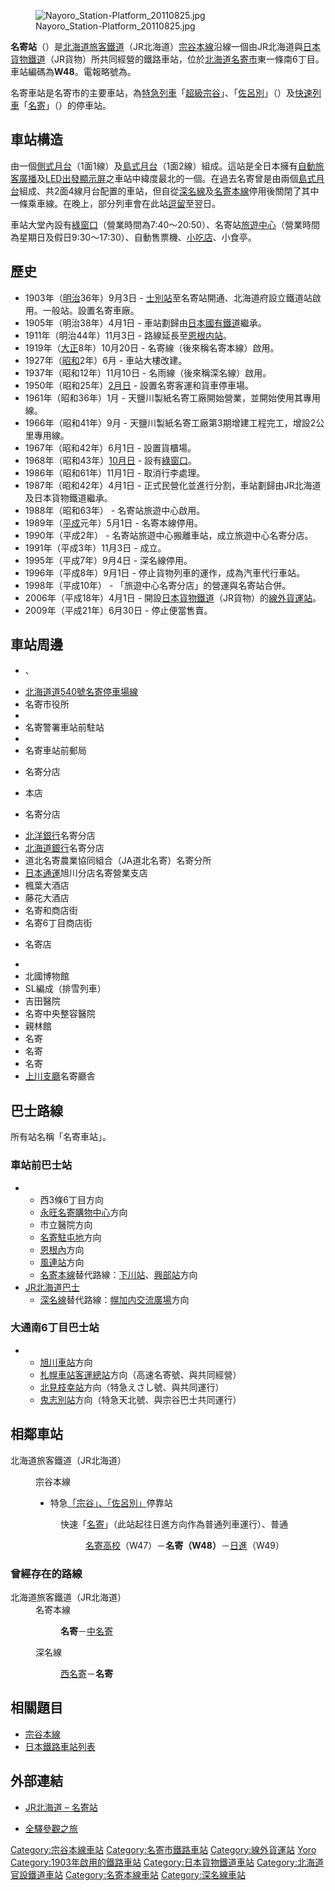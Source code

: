 {{noteTA
|T=zh-tw:名寄車站;zh-hk:名寄站;zh-cn:名寄站;
|1=zh-tw:名寄車站;zh-hk:名寄站;zh-cn:名寄站;
|2=zh-tw:名寄高校站;zh-hk:名寄高校站;zh-cn:名寄高校站;
|3=zh-tw:日進車站;zh-hk:日進站;zh-cn:日进站;
|4=zh-tw:風連車站;zh-hk:風連站;zh-cn:风连站;
}}
{{日本車站資訊
|公司色 =  #2cb431
|文字色 = 
|圖片 = Nayoro_Station_20110825.jpg
|pxl = 250px
|圖片說明 = 名寄站（攝於2011年8月）
|站名 = 名寄站
|日文原名 = 名寄
|平假名 =なよろ
|羅馬拼音 =Nayoro
|前一站 =W47 [[名寄高校站|名寄高校]]
|前一站距離 =2.1
|後一站距離 =4.0
|後一站 = [[日進站_(北海道)|日進]] W49
|電報略號 = ナロ
|車站編號 = {{車站編號c|brown|W48}}
|停站路線數 =
|所屬公司 = [[File:JR_logo_(hokkaido).svg|23px]][[北海道旅客鐵道|北海道旅客鐵道]]（JR北海道）<br />[[File:JR_logo_(freight).svg|23px]][[日本貨物鐵道|日本貨物鐵道]]（JR貨物）*
|所屬路線 = {{Color|#954a35|■}}[[宗谷本線|宗谷本線]]
|距離 =76.2
|起點站 = [[旭川站|旭川]]
|所在地 = [[北海道|北海道]][[名寄市|名寄市]]東一條南6丁目
|車站構造 = [[地面車站|地面車站]]
|月台配置 = 2面3線
|啟用年月日 = 1903年（[[明治|明治]]36年）9月3日
|廢站年月日 = 
|乘客人數 = 441
|統計年度 = 2013年
|備註 = 配置職員站<br/>設有[[綠窗口|綠窗口]]
|全寬備註 = *並沒有貨運列車，反之設有[[線外貨運站|線外貨運站]]。
}}
{{日本車站資訊
|社色 = #ccc
|文字色 = #000
|站名 = 名寄站
|日文原名 = 名寄
|平假名 =なよろ
|羅馬拼音 =Nayoro
|電報略號 = 
|車站編號 = 
|停站路線數 =2
|所屬公司 = [[File:JR_logo_(hokkaido).svg|23px]] [[北海道旅客鐵道|北海道旅客鐵道]]（JR北海道）
|所屬路線1 = [[名寄本線|名寄本線]]（1989年廢線）
|前一站1 = 
|前一站距離1 = 
|後一站距離1 = 5.8
|後一站1 = [[中名寄站|中名寄]]
|距離1 = 0.0
|起站1 = 名寄
|所屬路線2 = [[深名線|深名線]]（1995年廢線）
|前一站2 = [[西名寄站|西名寄]]
|前一站距離2 = 4.0
|後一站距離2 = 
|後一站2 = 
|距離2 =121.8
|起站2 =[[深川站|深川]]
|所在地 =
|車站構造 = [[地面車站|地面車站]]
|月台配置 = 
|啟用年月日 = 
|廢站年月日 = 
|上下車人次 = 
|統計年度 = 
|備註 = 
}}

[[File:Nayoro_Station-Platform_20110825.jpg|thumb]]

'''名寄站'''（{{jpn|j=名寄駅|hg=なよろえき|rm=Nayoro eki|f=y}}）是[[北海道旅客鐵道|北海道旅客鐵道]]（JR北海道）[[宗谷本線|宗谷本線]]沿線一個由JR北海道與[[日本貨物鐵道|日本貨物鐵道]]（JR貨物）所共同經營的鐵路車站，位於[[北海道|北海道]][[名寄市|名寄市]]東一條南6丁目。車站編碼為'''W48'''。電報略號為'''{{lang|ja|ナロ}}'''。

名寄車站是名寄市的主要車站，為[[特急列車|特急列車]]「[[超級宗谷號列車|超級宗谷]]」、「[[佐呂別號列車|佐呂別]]」（{{lang|ja|サロベツ}}）及[[快速列車|快速列車]]「[[名寄號列車|名寄]]」（{{lang|ja|なよろ}}）的停車站。

==車站構造==
由一個[[側式月台|側式月台]]（1面1線）及[[島式月台|島式月台]]（1面2線）組成。這站是全日本擁有[[自動旅客廣播|自動旅客廣播]]及[[LED|LED]][[出發顯示屏|出發顯示屏]]之車站中緯度最北的一個。在過去名寄曾是由兩個[[島式月台|島式月台]]組成、共2面4線月台配置的車站，但自從[[深名線|深名線]]及[[名寄本線|名寄本線]]停用後關閉了其中一條乘車線。在晚上，部分列車會在此站[[夜間停泊|逗留]]至翌日。

車站大堂內設有[[綠窗口|綠窗口]]（營業時間為7:40～20:50）、名寄站[[旅遊中心|旅遊中心]]（營業時間為星期日及假日9:30～17:30）、自動售票機、[[小吃店|小吃店]]、小食亭。

==歷史==
*1903年（[[明治|明治]]36年）9月3日 - [[士別站|士別站]]至名寄站開通、北海道府設立鐵道站啟用。一般站。設置名寄車廠。
*1905年（明治38年）4月1日 - 車站劃歸由[[日本國有鐵道|日本國有鐵道]]繼承。
*1911年（明治44年）11月3日 - 路線延長至[[恩根内站|恩根内站]]。
*1919年（[[大正|大正]]8年）10月20日 - 名寄線（後來稱名寄本線）啟用。
*1927年（[[昭和|昭和]]2年）6月 - 車站大樓改建。
*1937年（昭和12年）11月10日 - 名雨線（後來稱深名線）啟用。
*1950年（昭和25年）[[2月日|2月日]] - 設置名寄客運和貨車停車場。
*1961年（昭和36年）1月 - 天鹽川製紙名寄工廠開始營業，並開始使用其專用線。
*1966年（昭和41年）9月 - 天鹽川製紙名寄工廠第3期增建工程完工，增設2公里專用線。
*1967年（昭和42年）6月1日 - 設置貨櫃場。
*1968年（昭和43年）[[10月日|10月日]] - 設有[[綠窗口|綠窗口]]。
*1986年（昭和61年）11月1日 - 取消行李處理。
*1987年（昭和42年）4月1日 - 正式民營化並進行分割，車站劃歸由JR北海道及日本貨物鐵道繼承。
*1988年（昭和63年） - 名寄站旅遊中心啟用。
*1989年（[[平成|平成]]元年）5月1日 - 名寄本線停用。
*1990年（平成2年） - 名寄站旅遊中心搬離車站，成立旅遊中心名寄分店。
*1991年（平成3年）11月3日 - 成立{{Link-ja|宗谷北線交通辦公室|宗谷北線運輸営業所}}。
*1995年（平成7年）9月4日 - 深名線停用。
*1996年（平成8年）9月1日 - 停止貨物列車的運作，成為汽車代行車站。
*1998年（平成10年） - 「旅遊中心名寄分店」的營運與名寄站合併。
*2006年（平成18年）4月1日 - 開設[[日本貨物鐵道|日本貨物鐵道]]（JR貨物）的[[線外貨運站|線外貨運站]]。
*2009年（平成21年）6月30日 - 停止便當售賣。

==車站周邊==
*{{Link-ja|國道40號|国道40号}}、{{Link-ja|國道239號|国道239号}}
*[[北海道道540號名寄停車場線|北海道道540號名寄停車場線]]
*名寄市役所
*{{Link-ja|名寄警署|名寄警察署}}
*名寄警署車站前駐站
*{{Link-ja|名寄郵局|名寄郵便局}}
*名寄車站前郵局
*{{Link-ja|北海道勞動金庫|北海道労働金庫}}名寄分店
*{{Link-ja|北星信用金庫|北星信用金庫}}本店
*{{Link-ja|紋別信用金庫|北見信用金庫}}名寄分店
*[[北洋銀行|北洋銀行]]名寄分店
*[[北海道銀行|北海道銀行]]名寄分店
*道北名寄農業協同組合（JA道北名寄）名寄分所
*[[日本通運|日本通運]]旭川分店名寄營業支店
*楓葉大酒店
*藤花大酒店
*名寄和商店街
*名寄6丁目商店街
*{{Link-ja|西條百貨公司|西條百貨店}}名寄店
*{{Link-ja|山田百貨公司|山田デパート}}
*北國博物館
*SL{{lang|ja|キマロキ}}編成（排雪列車）
*吉田醫院
*名寄中央整容醫院
*親林館
*名寄{{Link-ja|簡易裁判所|簡易裁判所}}
*名寄{{Link-ja|公共職業安定所|ハローワーク}}
*名寄{{Link-ja|勞動基準監督署|労働基準監督署}}
*[[上川支廳|上川支廳]]名寄廳舎

==巴士路線==
所有站名稱「名寄車站」。

===車站前巴士站===
*{{Link-ja|名士巴士|名士バス}}
**西3條6丁目方向
**[[永旺名寄購物中心|永旺名寄購物中心]]方向
**市立醫院方向
**[[名寄駐屯地|名寄駐屯地]]方向
**[[恩根內站|恩根內]]方向
**[[風連站|風連站]]方向
**[[名寄本線|名寄本線]]替代路線：[[下川站|下川站]]、[[興部站|興部站]]方向
*[[JR北海道巴士|JR北海道巴士]]
**[[深名線|深名線]]替代路線：[[幌加内交流廣場|幌加内交流廣場]]方向

===大通南6丁目巴士站===
*{{Link-ja|道北巴士|道北バス}}
**[[道北巴士旭川站前營業所|旭川車站]]方向
**[[札幌車站客運總站|札幌車站客運總站]]方向（高速名寄號、與{{Link-ja|北海道中央巴士|北海道中央バス}}共同經營）
**[[北見枝幸站客運總站|北見枝幸站]]方向（特急えさし號、與{{Link-ja|宗谷巴士|宗谷バス}}共同運行）
**[[鬼志別站客運總站|鬼志別站]]方向（特急天北號、與宗谷巴士共同運行）

== 相鄰車站 ==
; 北海道旅客鐵道（JR北海道）
: {{Color|brown|■}}宗谷本線
:* 特急[[宗谷號列車|「宗谷」、「佐呂別」]]停靠站
:: 快速「[[名寄號列車|名寄]]」（此站起往日進方向作為普通列車運行）、普通
::: [[名寄高校站|名寄高校]]（W47）－'''名寄（W48）'''－[[日進站_(北海道)|日進]]（W49）

=== 曾經存在的路線 ===
; 北海道旅客鐵道（JR北海道）
: 名寄本線
:: '''名寄'''－[[中名寄站|中名寄]]
: 深名線
:: [[西名寄站|西名寄]]－'''名寄'''

==相關題目==
*[[宗谷本線|宗谷本線]]
*[[日本鐵路車站列表|日本鐵路車站列表]]

== 外部連結 ==
* {{ja}}[http://www.jrhokkaido.co.jp/network/station/station.html#4306 JR北海道 – 名寄站]{{Wayback|url=http://www.jrhokkaido.co.jp/network/station/station.html#4306 |date=20190202042725 }}
* {{ja}}[http://www.tsuchibuta.com/jr-hokkaido/souyaline/21nayoro/21nayoro.htm 全驛參觀之旅]{{Wayback|url=http://www.tsuchibuta.com/jr-hokkaido/souyaline/21nayoro/21nayoro.htm |date=20200727204919 }}

{{宗谷本線}}
{{名寄本線}}
{{深名線}}
{{DEFAULTSORT:Nayoro}}
[[Category:宗谷本線車站|Category:宗谷本線車站]]
[[Category:名寄市鐵路車站|Category:名寄市鐵路車站]]
[[Category:線外貨運站|Category:線外貨運站]]
[[Category:日本鐵路車站_Na|Yoro]]
[[Category:1903年啟用的鐵路車站|Category:1903年啟用的鐵路車站]]
[[Category:日本貨物鐵道車站|Category:日本貨物鐵道車站]]
[[Category:北海道官設鐵道車站|Category:北海道官設鐵道車站]]
[[Category:名寄本線車站|Category:名寄本線車站]]
[[Category:深名線車站|Category:深名線車站]]